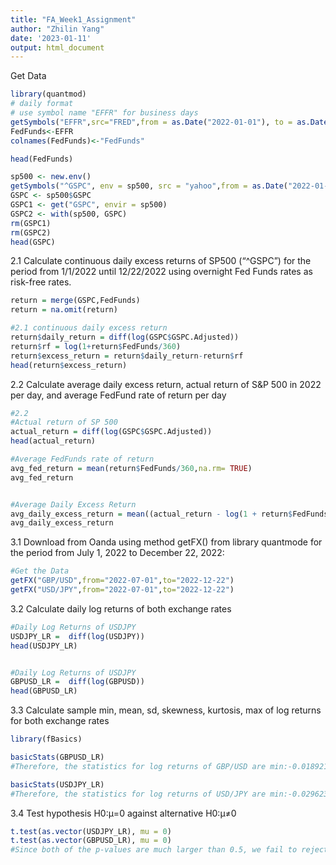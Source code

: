 ---
title: "FA_Week1_Assignment"
author: "Zhilin Yang"
date: '2023-01-11'
output: html_document
---
Get Data
```{r}

library(quantmod)
# daily format
# use symbol name "EFFR" for business days
getSymbols("EFFR",src="FRED",from = as.Date("2022-01-01"), to = as.Date("2022-12-22"))
FedFunds<-EFFR
colnames(FedFunds)<-"FedFunds"

head(FedFunds)
```
```{r}
sp500 <- new.env()
getSymbols("^GSPC", env = sp500, src = "yahoo",from = as.Date("2022-01-01"), to = as.Date("2022-12-22"))
GSPC <- sp500$GSPC
GSPC1 <- get("GSPC", envir = sp500)
GSPC2 <- with(sp500, GSPC)
rm(GSPC1)
rm(GSPC2)
head(GSPC)
```
2.1 Calculate continuous daily excess returns of SP500 (“^GSPC”) for the period from 1/1/2022 until 12/22/2022 using overnight Fed Funds rates as risk-free rates.
```{r}
return = merge(GSPC,FedFunds)
return = na.omit(return)

#2.1 continuous daily excess return
return$daily_return = diff(log(GSPC$GSPC.Adjusted))
return$rf = log(1+return$FedFunds/360)
return$excess_return = return$daily_return-return$rf
head(return$excess_return)
```
2.2 Calculate average daily excess return, actual return of S&P 500 in 2022 per day, and average FedFund rate of return per day
```{r}
#2.2
#Actual return of SP 500
actual_return = diff(log(GSPC$GSPC.Adjusted))
head(actual_return)

#Average FedFunds rate of return
avg_fed_return = mean(return$FedFunds/360,na.rm= TRUE)
avg_fed_return


#Average Daily Excess Return
avg_daily_excess_return = mean((actual_return - log(1 + return$FedFunds/360)), na.rm = TRUE)
avg_daily_excess_return

```

3.1 Download from Oanda using method getFX() from library quantmode for the period from July 1, 2022 to December 22, 2022:
```{r}
#Get the Data
getFX("GBP/USD",from="2022-07-01",to="2022-12-22")
getFX("USD/JPY",from="2022-07-01",to="2022-12-22")
```
3.2 Calculate daily log returns of both exchange rates
```{r}
#Daily Log Returns of USDJPY
USDJPY_LR =  diff(log(USDJPY))
head(USDJPY_LR)


#Daily Log Returns of USDJPY
GBPUSD_LR =  diff(log(GBPUSD))
head(GBPUSD_LR)
```
3.3 Calculate sample min, mean, sd, skewness, kurtosis, max of log returns for both exchange rates

```{r}
library(fBasics)

basicStats(GBPUSD_LR)
#Therefore, the statistics for log returns of GBP/USD are min:-0.018921, max: 0.020607, sd:0.006120, skewness:0.235411, kurtosis:2.170017

basicStats(USDJPY_LR)
#Therefore, the statistics for log returns of USD/JPY are min:-0.029623, max: 0.015004, sd:0.006042, skewness:-1.387603, kurtosis:5.096345
```
3.4 Test hypothesis H0:μ=0 against alternative H0:μ≠0
```{r}
t.test(as.vector(USDJPY_LR), mu = 0)
t.test(as.vector(GBPUSD_LR), mu = 0)
#Since both of the p-values are much larger than 0.5, we fail to reject the null hypothesis. Therefore, we can believe that the mean of both exchange rate are equal to zero.
```


